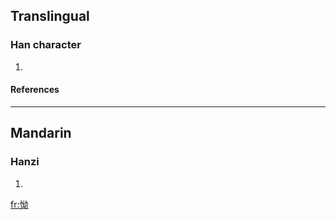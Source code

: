 ==Translingual==
===Han character===
{{Han char|rn=61|rad=心|as=05|sn=8|four=9402<sub>7</sub>|canj=心女戈尸 (PVIS)}}
# {{defn|Han|sort=心05}}
====References====
{{Han ref|kx=0382.170|dkj=10490|dj=0712.070|hdz=42289.040|uh=602E|ud=24622|bh=CCAB|bd=52395}}
----
==Mandarin==
===Hanzi===
{{cmn-hanzi|pin=[[yōu]] ([[you1]])|wg=yu<sup>1</sup>}}
# {{defn|Mandarin}}

[[fr:怮]]